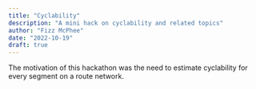 ```yaml
---
title: "Cyclability"
description: "A mini hack on cyclability and related topics"
author: "Fizz McPhee"
date: "2022-10-19"
draft: true
---
```


The motivation of this hackathon was the need to estimate cyclability for every segment on a route network.
